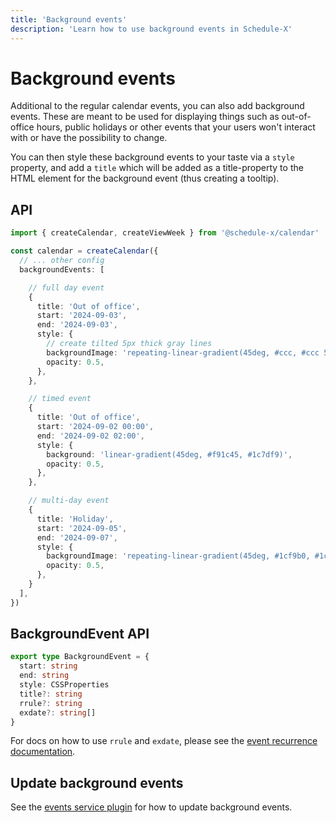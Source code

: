 ```yaml
---
title: 'Background events'
description: 'Learn how to use background events in Schedule-X'
---
```


# Background events

Additional to the regular calendar events, you can also add background events. These are meant to be used for
displaying things such as out-of-office hours, public holidays or other events that your users won't interact with or
have the possibility to change.

You can then style these background events to your taste via a `style` property, and add a `title` which will be
added as a title-property to the HTML element for the background event (thus creating a tooltip).

## API

```ts
import { createCalendar, createViewWeek } from '@schedule-x/calendar'

const calendar = createCalendar({
  // ... other config
  backgroundEvents: [

    // full day event
    {
      title: 'Out of office',
      start: '2024-09-03',
      end: '2024-09-03',
      style: {
        // create tilted 5px thick gray lines
        backgroundImage: 'repeating-linear-gradient(45deg, #ccc, #ccc 5px, transparent 5px, transparent 10px)',
        opacity: 0.5,
      },
    },

    // timed event
    {
      title: 'Out of office',
      start: '2024-09-02 00:00',
      end: '2024-09-02 02:00',
      style: {
        background: 'linear-gradient(45deg, #f91c45, #1c7df9)',
        opacity: 0.5,
      },
    },

    // multi-day event
    {
      title: 'Holiday',
      start: '2024-09-05',
      end: '2024-09-07',
      style: {
        backgroundImage: 'repeating-linear-gradient(45deg, #1cf9b0, #1cf9b0 5px, transparent 5px, transparent 10px)',
        opacity: 0.5,
      },
    }
  ],
})
```

## BackgroundEvent API

```ts
export type BackgroundEvent = {
  start: string
  end: string
  style: CSSProperties
  title?: string
  rrule?: string
  exdate?: string[]
}
```

For docs on how to use `rrule` and `exdate`, please see the [event recurrence documentation](/docs/calendar/plugins/recurrence).

## Update background events

See the [events service plugin](/docs/calendar/plugins/events-service) for how to update background events.
